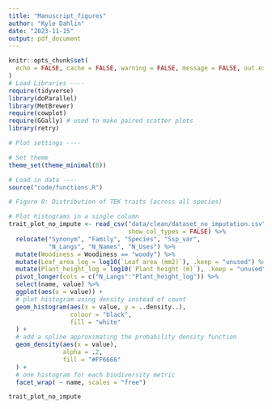 ```yaml
---
title: "Manuscript_figures"
author: "Kyle Dahlin"
date: "2023-11-15"
output: pdf_document
---
```


```r
knitr::opts_chunk$set(
  echo = FALSE, cache = FALSE, warning = FALSE, message = FALSE, out.extra = ""
)
# Load Libraries ----
require(tidyverse)
library(doParallel)
library(MetBrewer)
require(cowplot)
require(GGally) # used to make paired scatter plots
library(retry)

# Plot settings ----

# Set theme
theme_set(theme_minimal(8))

# Load in data ----
source("code/functions.R")
```

```r
# Figure 0: Distribution of TEK traits (across all species)

# Plot histograms in a single column
trait_plot_no_impute <- read_csv("data/clean/dataset_no_imputation.csv",
                                 show_col_types = FALSE) %>%
  relocate("Synonym", "Family", "Species", "Ssp_var",
           "N_Langs", "N_Names", "N_Uses") %>% 
  mutate(Woodiness = Woodiness == "woody") %>% 
  mutate(Leaf_area_log = log10(`Leaf area (mm2)`), .keep = "unused") %>% 
  mutate(Plant_height_log = log10(`Plant height (m)`), .keep = "unused") %>% 
  pivot_longer(cols = c("N_Langs":"Plant_height_log")) %>% 
  select(name, value) %>% 
  ggplot(aes(x = value)) +
  # plot histogram using density instead of count
  geom_histogram(aes(x = value, y = ..density..),
                 colour = "black",
                 fill = "white"
  ) +
  # add a spline approximating the probability density function
  geom_density(aes(x = value),
               alpha = .2,
               fill = "#FF6666"
  ) +
  # one histogram for each biodiversity metric
  facet_wrap( ~ name, scales = "free")

trait_plot_no_impute

```